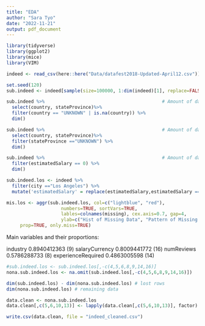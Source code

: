 ```yaml
---
title: "EDA"
author: "Sara Tyo"
date: "2022-11-21"
output: pdf_document
---
```


```r
library(tidyverse)
library(ggplot2)
library(mice)
library(VIM)
```

```r
indeed <- read_csv(here::here("Data/datafest2018-Updated-April12.csv"))
```

```r
set.seed(120)
sub.indeed <- indeed[sample(size=100000, 1:dim(indeed)[1], replace=FALSE),]
```

```r
sub.indeed %>%                                           # Amount of data with unknown state 
  select(country, stateProvince)%>% 
  filter(country == "UNKNOWN" | is.na(country)) %>% 
  dim()

sub.indeed %>%                                           # Amount of data with unknown state
  select(country, stateProvince)%>% 
  filter(stateProvince =="UNKNOWN") %>% 
  dim()

sub.indeed %>%                                           # Amount of data with unknown salary
  filter(estimatedSalary == 0) %>% 
  dim()
```

```r
sub.indeed.los <- indeed %>% 
  filter(city =="Los Angeles") %>%
  mutate('estimatedSalary' = replace(estimatedSalary,estimatedSalary == 0, NA))
```


```r
mis.los <- aggr(sub.indeed.los, col=c("lightblue", "red"), 
                    numbers=TRUE, sortVars=TRUE, 
                    lables=colnames(missing), cex.axis=0.7, gap=4,
                    ylab=c("Hist of Missing Data", "Pattern of Missing Data"),
     prop=TRUE, only.miss=TRUE)
```
 Main variables and their proportions:
 
industry	0.8940412363			      (9)
salaryCurrency	0.8009441772			(16)
numReviews	0.5786288733			    (8)
experienceRequired	0.4863005598   (14)

```r
#sub.indeed.los <- sub.indeed.los[,-c(4,5,6,8,9,14,16)]
nona.sub.indeed.los <- na.omit(sub.indeed.los[,-c(4,5,6,8,9,14,16)])

dim(sub.indeed.los) - dim(nona.sub.indeed.los) # lost rows
dim(nona.sub.indeed.los) # remaining data
```

```r
data.clean <- nona.sub.indeed.los
data.clean[,c(5,6,10,13)] <- lapply(data.clean[,c(5,6,10,13)], factor)
```

```r
write.csv(data.clean, file = "indeed_cleaned.csv")
```






